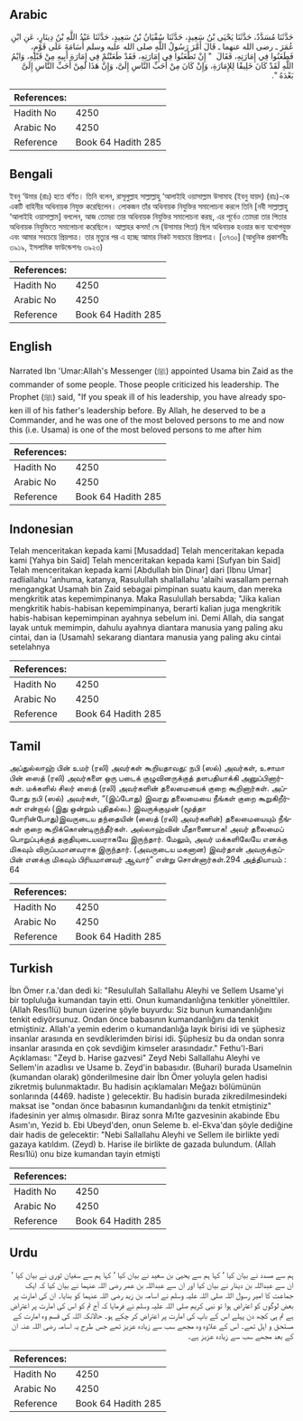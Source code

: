 ## Arabic


<div dir="rtl" lang="ar" style={{fontSize:'larger',backgroundColor:'#f8f9fa',padding:20}}>
حَدَّثَنَا مُسَدَّدٌ، حَدَّثَنَا يَحْيَى بْنُ سَعِيدٍ، حَدَّثَنَا سُفْيَانُ بْنُ سَعِيدٍ، حَدَّثَنَا عَبْدُ اللَّهِ بْنُ دِينَارٍ، عَنِ ابْنِ عُمَرَ ـ رضى الله عنهما ـ قَالَ أَمَّرَ رَسُولُ اللَّهِ صلى الله عليه وسلم أُسَامَةَ عَلَى قَوْمٍ، فَطَعَنُوا فِي إِمَارَتِهِ، فَقَالَ ‏ "‏ إِنْ تَطْعَنُوا فِي إِمَارَتِهِ، فَقَدْ طَعَنْتُمْ فِي إِمَارَةِ أَبِيهِ مِنْ قَبْلِهِ، وَايْمُ اللَّهِ لَقَدْ كَانَ خَلِيقًا لِلإِمَارَةِ، وَإِنْ كَانَ مِنْ أَحَبِّ النَّاسِ إِلَىَّ، وَإِنَّ هَذَا لَمِنْ أَحَبِّ النَّاسِ إِلَىَّ بَعْدَهُ ‏"‏‏.‏
</div>
<div style={{backgroundColor:'#f8f9fa',padding:20, marginBottom: 10}}><table> <thead> <tr> <th>References:</th> <th></th> </tr> </thead> <tbody><tr><td>Hadith No</td><td>4250</td></tr><tr><td>Arabic No</td><td>4250</td></tr><tr><td>Reference</td><td>Book 64 Hadith 285</td></tr></tbody></table></div>

## Bengali


<div dir="ltr" lang="bn" style={{fontSize:'larger',backgroundColor:'#f8f9fa',padding:20}}>
ইবনু ‘উমার (রাঃ) হতে বর্ণিত। তিনি বলেন, রাসূলুল্লাহ সাল্লাল্লাহু ‘আলাইহি ওয়াসাল্লাম উসামাহ (ইবনু যায়দ) (রাঃ)-কে একটি বাহিনীর অধিনায়ক নিযুক্ত করেছিলেন। লোকজন তাঁর অধিনায়ক নিযুক্তির সমালোচনা করলে তিনি [নবী সাল্লাল্লাহু ‘আলাইহি ওয়াসাল্লাম] বললেন, আজ তোমরা তার অধিনায়ক নিযুক্তির সমালোচনা করছ, এর পূর্বেও তোমরা তার পিতার অধিনায়ক নিযুক্তিতে সমালোচনা করেছিলে। আল্লাহর কসম! সে (উসামার পিতা) ছিল অধিনায়ক হওয়ার জন্য যথোপযুক্ত এবং আমার সবচেয়ে প্রিয়পাত্র। তার মৃত্যুর পর এ হচ্ছে আমার নিকট সবচেয়ে প্রিয়পাত্র। [৩৭৩০] (আধুনিক প্রকাশনীঃ ৩৯১৯, ইসলামিক ফাউন্ডেশনঃ ৩৯২৩)
</div>
<div style={{backgroundColor:'#f8f9fa',padding:20, marginBottom: 10}}><table> <thead> <tr> <th>References:</th> <th></th> </tr> </thead> <tbody><tr><td>Hadith No</td><td>4250</td></tr><tr><td>Arabic No</td><td>4250</td></tr><tr><td>Reference</td><td>Book 64 Hadith 285</td></tr></tbody></table></div>

## English


<div dir="ltr" lang="en" style={{fontSize:'larger',backgroundColor:'#f8f9fa',padding:20}}>
Narrated Ibn 'Umar:Allah's Messenger (ﷺ) appointed Usama bin Zaid as the commander of some people. Those people criticized his leadership. The Prophet (ﷺ) said, "If you speak ill of his leadership, you have already spoken ill of his father's leadership before. By Allah, he deserved to be a Commander, and he was one of the most beloved persons to me and now this (i.e. Usama) is one of the most beloved persons to me after him
</div>
<div style={{backgroundColor:'#f8f9fa',padding:20, marginBottom: 10}}><table> <thead> <tr> <th>References:</th> <th></th> </tr> </thead> <tbody><tr><td>Hadith No</td><td>4250</td></tr><tr><td>Arabic No</td><td>4250</td></tr><tr><td>Reference</td><td>Book 64 Hadith 285</td></tr></tbody></table></div>

## Indonesian


<div dir="ltr" lang="id" style={{fontSize:'larger',backgroundColor:'#f8f9fa',padding:20}}>
Telah menceritakan kepada kami [Musaddad] Telah menceritakan kepada kami [Yahya bin Said] Telah menceritakan kepada kami [Sufyan bin Said] Telah menceritakan kepada kami [Abdullah bin Dinar] dari [Ibnu Umar] radliallahu 'anhuma, katanya, Rasulullah shallallahu 'alaihi wasallam pernah mengangkat Usamah bin Zaid sebagai pimpinan suatu kaum, dan mereka mengkritik atas kepemimpinanya. Maka Rasulullah bersabda; "Jika kalian mengkritik habis-habisan kepemimpinanya, berarti kalian juga mengkritik habis-habisan kepemimpinan ayahnya sebelum ini. Demi Allah, dia sangat layak untuk memimpin, dahulu ayahnya diantara manusia yang paling aku cintai, dan ia (Usamah) sekarang diantara manusia yang paling aku cintai setelahnya
</div>
<div style={{backgroundColor:'#f8f9fa',padding:20, marginBottom: 10}}><table> <thead> <tr> <th>References:</th> <th></th> </tr> </thead> <tbody><tr><td>Hadith No</td><td>4250</td></tr><tr><td>Arabic No</td><td>4250</td></tr><tr><td>Reference</td><td>Book 64 Hadith 285</td></tr></tbody></table></div>

## Tamil


<div dir="ltr" lang="ta" style={{fontSize:'larger',backgroundColor:'#f8f9fa',padding:20}}>
அப்துல்லாஹ் பின் உமர் (ரலி) அவர்கள் கூறியதாவது: நபி (ஸல்) அவர்கள், உசாமா பின் ஸைத் (ரலி) அவர்களை ஒரு படைக் குழுவினருக்குத் தளபதியாக்கி அனுப்பினார்கள். மக்களில் சிலர் ஸைத் (ரலி) அவர்களின் தலைமையைக் குறை கூறினார்கள். அப்போது நபி (ஸல்) அவர்கள், “(இப்போது) இவரது தலைமையை நீங்கள் குறை கூறுகிறீர்கள் என்றால் (இது ஒன்றும் புதிதல்ல.) இவருக்குமுன் (மூத்தா போரின்போது)இவருடைய தந்தையின் (ஸைத் (ரலி) அவர்களின்) தலைமையையும் நீங்கள் குறை கூறிக்கொண்டிருந்தீர்கள். அல்லாஹ்வின் மீதாணையாக! அவர் தலைமைப் பொறுப்புக்குத் தகுதியுடையவராகவே இருந்தார். மேலும், அவர் மக்களிலேயே எனக்கு மிகவும் விருப்பமானவராக இருந்தார். (அவருடைய மகனான) இவர்தான் அவருக்குப்பின் எனக்கு மிகவும் பிரியமானவர் ஆவார்” என்று சொன்னார்கள்.294 அத்தியாயம் : 64
</div>
<div style={{backgroundColor:'#f8f9fa',padding:20, marginBottom: 10}}><table> <thead> <tr> <th>References:</th> <th></th> </tr> </thead> <tbody><tr><td>Hadith No</td><td>4250</td></tr><tr><td>Arabic No</td><td>4250</td></tr><tr><td>Reference</td><td>Book 64 Hadith 285</td></tr></tbody></table></div>

## Turkish


<div dir="ltr" lang="tr" style={{fontSize:'larger',backgroundColor:'#f8f9fa',padding:20}}>
İbn Ömer r.a.'dan dedi ki: "Resulullah Sallallahu Aleyhi ve Sellem Usame'yi bir topluluğa kumandan tayin etti. Onun kumandanlığına tenkitler yönelttiler. (Allah Resı1lü) bunun üzerine şöyle buyurdu: Siz bunun kumandanlığını tenkit ediyörsunuz. Ondan önce babasının kumandanlığını da tenkit etmiştiniz. Allah'a yemin ederim o kumandanlığa layık birisi idi ve şüphesiz insanlar arasında en sevdiklerimden birisi idi. Şüphesiz bu da ondan sonra insanlar arasında en çok sevdiğim kimseler arasındadır." Fethu'l-Bari Açıklaması: "Zeyd b. Harise gazvesi" Zeyd Nebi Sallallahu Aleyhi ve Sellem'in azadlısı ve Usame b. Zeyd'in babasıdır. (Buhari) burada Usamelnin (kumandan olarak) gönderilmesine dair İbn Ömer yoluyla gelen hadisi zikretmiş bulunmaktadır. Bu hadisin açıklamaları Meğazı bölümünün sonlarında (4469. hadiste ) gelecektir. Bu hadisin burada zikredilmesindeki maksat ise "ondan önce babasının kumandanlığını da tenkit etmiştiniz" ifadesinin yer almış olmasıdır. Biraz sonra Mı1te gazvesinin akabinde Ebu Asım'ın, Yezid b. Ebi Ubeyd'den, onun Seleme b. el-Ekva'dan şöyle dediğine dair hadis de gelecektir: "Nebi Sallallahu Aleyhi ve Sellem ile birlikte yedi gazaya katıldım. (Zeyd) b. Harise ile birlikte de gazada bulundum. (Allah Resı1lü) onu bize kumandan tayin etmişti
</div>
<div style={{backgroundColor:'#f8f9fa',padding:20, marginBottom: 10}}><table> <thead> <tr> <th>References:</th> <th></th> </tr> </thead> <tbody><tr><td>Hadith No</td><td>4250</td></tr><tr><td>Arabic No</td><td>4250</td></tr><tr><td>Reference</td><td>Book 64 Hadith 285</td></tr></tbody></table></div>

## Urdu


<div dir="rtl" lang="ur" style={{fontSize:'larger',backgroundColor:'#f8f9fa',padding:20}}>
ہم سے مسدد نے بیان کیا ‘ کہا ہم سے یحییٰ بن سعید نے بیان کیا ‘ کہا ہم سے سفیان ثوری نے بیان کیا ‘ ان سے عبداللہ بن دینار نے بیان کیا اور ان سے عبداللہ بن عمر رضی اللہ عنہما نے بیان کیا کہ ایک جماعت کا امیر رسول اللہ صلی اللہ علیہ وسلم نے اسامہ بن زید رضی اللہ عنہما کو بنایا۔ ان کی امارت پر بعض لوگوں کو اعتراض ہوا تو نبی کریم صلی اللہ علیہ وسلم نے فرمایا کہ آج تم کو اس کی امارت پر اعتراض ہے تم ہی کچھ دن پہلے اس کے باپ کی امارت پر اعتراض کر چکے ہو۔ حالانکہ اللہ کی قسم وہ امارت کے مستحق و اہل تھے۔ اس کے علاوہ وہ مجھے سب سے زیادہ عزیز تھے جس طرح یہ اسامہ رضی اللہ عنہ ان کے بعد مجھے سب سے زیادہ عزیز ہے۔
</div>
<div style={{backgroundColor:'#f8f9fa',padding:20, marginBottom: 10}}><table> <thead> <tr> <th>References:</th> <th></th> </tr> </thead> <tbody><tr><td>Hadith No</td><td>4250</td></tr><tr><td>Arabic No</td><td>4250</td></tr><tr><td>Reference</td><td>Book 64 Hadith 285</td></tr></tbody></table></div>